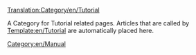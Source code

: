 [[Translation:Category/en/Tutorial]]

A Category for Tutorial related pages. Articles that are called by [[Template:en/Tutorial]] are automatically placed here.

[[Category:en/Manual]]